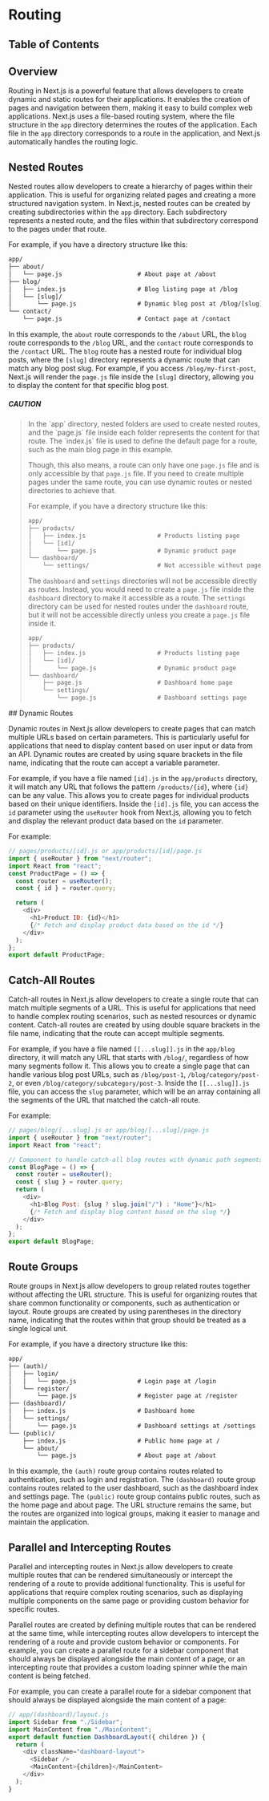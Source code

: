 
# Routing

## Table of Contents

## Overview

Routing in Next.js is a powerful feature that allows developers to create dynamic and static routes for their applications. It enables the creation of pages and navigation between them, making it easy to build complex web applications. Next.js uses a file-based routing system, where the file structure in the `app` directory determines the routes of the application. Each file in the `app` directory corresponds to a route in the application, and Next.js automatically handles the routing logic.

## Nested Routes

Nested routes allow developers to create a hierarchy of pages within their application. This is useful for organizing related pages and creating a more structured navigation system. In Next.js, nested routes can be created by creating subdirectories within the `app` directory. Each subdirectory represents a nested route, and the files within that subdirectory correspond to the pages under that route.

For example, if you have a directory structure like this:

```txt title="File Structure"
app/
├── about/
│   └── page.js                     # About page at /about
├── blog/
│   ├── index.js                    # Blog listing page at /blog
│   └── [slug]/
│       └── page.js                 # Dynamic blog post at /blog/[slug]
└── contact/
    └── page.js                     # Contact page at /contact
```

In this example, the `about` route corresponds to the `/about` URL, the `blog` route corresponds to the `/blog` URL, and the `contact` route corresponds to the `/contact` URL. The `blog` route has a nested route for individual blog posts, where the `[slug]` directory represents a dynamic route that can match any blog post slug. For example, if you access `/blog/my-first-post`, Next.js will render the `page.js` file inside the `[slug]` directory, allowing you to display the content for that specific blog post.

##### CAUTION

<blockquote>
In the `app` directory, nested folders are used to create nested routes, and the `page.js` file inside each folder represents the content for that route. The `index.js` file is used to define the default page for a route, such as the main blog page in this example.

Though, this also means, a route can only have one `page.js` file and is only accessible by that `page.js` file. If you need to create multiple pages under the same route, you can use dynamic routes or nested directories to achieve that.

For example, if you have a directory structure like this:

```txt title="File Structure"
app/
├── products/
│   ├── index.js                    # Products listing page
│   └── [id]/
│       └── page.js                 # Dynamic product page
└── dashboard/
    └── settings/                   # Not accessible without page.js
```

The `dashboard` and `settings` directories will not be accessible directly as routes. Instead, you would need to create a `page.js` file inside the `dashboard` directory to make it accessible as a route. The `settings` directory can be used for nested routes under the `dashboard` route, but it will not be accessible directly unless you create a `page.js` file inside it.

```txt title="File Structure"
app/
├── products/
│   ├── index.js                    # Products listing page
│   └── [id]/
│       └── page.js                 # Dynamic product page
└── dashboard/
    ├── page.js                     # Dashboard home page
    └── settings/
        └── page.js                 # Dashboard settings page
```

</blockquote>

<BackToTop />
## Dynamic Routes

Dynamic routes in Next.js allow developers to create pages that can match multiple URLs based on certain parameters. This is particularly useful for applications that need to display content based on user input or data from an API. Dynamic routes are created by using square brackets in the file name, indicating that the route can accept a variable parameter.

For example, if you have a file named `[id].js` in the `app/products` directory, it will match any URL that follows the pattern `/products/{id}`, where `{id}` can be any value. This allows you to create pages for individual products based on their unique identifiers. Inside the `[id].js` file, you can access the `id` parameter using the `useRouter` hook from Next.js, allowing you to fetch and display the relevant product data based on the `id` parameter.

For example:

```javascript
// pages/products/[id].js or app/products/[id]/page.js
import { useRouter } from "next/router";
import React from "react";
const ProductPage = () => {
  const router = useRouter();
  const { id } = router.query;

  return (
    <div>
      <h1>Product ID: {id}</h1>
      {/* Fetch and display product data based on the id */}
    </div>
  );
};
export default ProductPage;
```

<BackToTop />

## Catch-All Routes

Catch-all routes in Next.js allow developers to create a single route that can match multiple segments of a URL. This is useful for applications that need to handle complex routing scenarios, such as nested resources or dynamic content. Catch-all routes are created by using double square brackets in the file name, indicating that the route can accept multiple segments.

For example, if you have a file named `[[...slug]].js` in the `app/blog` directory, it will match any URL that starts with `/blog/`, regardless of how many segments follow it. This allows you to create a single page that can handle various blog post URLs, such as `/blog/post-1`, `/blog/category/post-2`, or even `/blog/category/subcategory/post-3`. Inside the `[[...slug]].js` file, you can access the `slug` parameter, which will be an array containing all the segments of the URL that matched the catch-all route.

For example:

```javascript
// pages/blog/[...slug].js or app/blog/[...slug]/page.js
import { useRouter } from "next/router";
import React from "react";

// Component to handle catch-all blog routes with dynamic path segments
const BlogPage = () => {
  const router = useRouter();
  const { slug } = router.query;
  return (
    <div>
      <h1>Blog Post: {slug ? slug.join("/") : "Home"}</h1>
      {/* Fetch and display blog content based on the slug */}
    </div>
  );
};
export default BlogPage;
```

<BackToTop />

## Route Groups

Route groups in Next.js allow developers to group related routes together without affecting the URL structure. This is useful for organizing routes that share common functionality or components, such as authentication or layout. Route groups are created by using parentheses in the directory name, indicating that the routes within that group should be treated as a single logical unit.

For example, if you have a directory structure like this:

```txt title="File Structure"
app/
├── (auth)/
│   ├── login/
│   │   └── page.js                 # Login page at /login
│   └── register/
│       └── page.js                 # Register page at /register
├── (dashboard)/
│   ├── index.js                    # Dashboard home
│   └── settings/
│       └── page.js                 # Dashboard settings at /settings
└── (public)/
    ├── index.js                    # Public home page at /
    └── about/
        └── page.js                 # About page at /about
```

In this example, the `(auth)` route group contains routes related to authentication, such as login and registration. The `(dashboard)` route group contains routes related to the user dashboard, such as the dashboard index and settings page. The `(public)` route group contains public routes, such as the home page and about page. The URL structure remains the same, but the routes are organized into logical groups, making it easier to manage and maintain the application.

<BackToTop />

## Parallel and Intercepting Routes

Parallel and intercepting routes in Next.js allow developers to create multiple routes that can be rendered simultaneously or intercept the rendering of a route to provide additional functionality. This is useful for applications that require complex routing scenarios, such as displaying multiple components on the same page or providing custom behavior for specific routes.

Parallel routes are created by defining multiple routes that can be rendered at the same time, while intercepting routes allow developers to intercept the rendering of a route and provide custom behavior or components. For example, you can create a parallel route for a sidebar component that should always be displayed alongside the main content of a page, or an intercepting route that provides a custom loading spinner while the main content is being fetched.

For example, you can create a parallel route for a sidebar component that should always be displayed alongside the main content of a page:

```javascript
// app/(dashboard)/layout.js
import Sidebar from "./Sidebar";
import MainContent from "./MainContent";
export default function DashboardLayout({ children }) {
  return (
    <div className="dashboard-layout">
      <Sidebar />
      <MainContent>{children}</MainContent>
    </div>
  );
}
```

<BackToTop />

